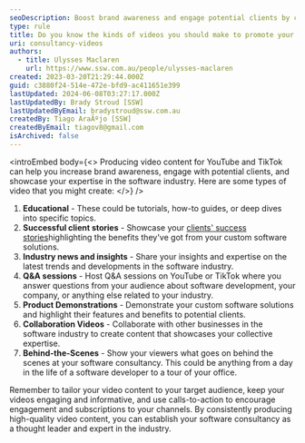 ```yaml
---
seoDescription: Boost brand awareness and engage potential clients by creating educational, client success story, industry news, Q&A, product demonstration, collaboration, and behind-the-scenes videos for YouTube and TikTok.
type: rule
title: Do you know the kinds of videos you should make to promote your consultancy?
uri: consultancy-videos
authors:
  - title: Ulysses Maclaren
    url: https://www.ssw.com.au/people/ulysses-maclaren
created: 2023-03-20T21:29:44.000Z
guid: c3880f24-514e-472e-bfd9-ac411651e399
lastUpdated: 2024-06-08T03:27:17.000Z
lastUpdatedBy: Brady Stroud [SSW]
lastUpdatedByEmail: bradystroud@ssw.com.au
createdBy: Tiago AraÃºjo [SSW]
createdByEmail: tiagov8@gmail.com
isArchived: false
---
```


<introEmbed
  body={<>
Producing video content for YouTube and TikTok can help you increase brand awareness, engage with potential clients, and showcase your expertise in the software industry. Here are some types of video that you might create:
  </>}
/>
1. **Educational** - These could be tutorials, how-to guides, or deep dives into specific topics.
2. **Successful client stories** - Showcase your [clients' success stories](https://www.blackirisfilms.com/)highlighting the benefits they've got from your custom software solutions.
3. **Industry news and insights** - Share your insights and expertise on the latest trends and developments in the software industry.
4. **Q&A sessions** - Host Q&A sessions on YouTube or TikTok where you answer questions from your audience about software development, your company, or anything else related to your industry.
5. **Product Demonstrations** - Demonstrate your custom software solutions and highlight their features and benefits to potential clients.
6. **Collaboration Videos** - Collaborate with other businesses in the software industry to create content that showcases your collective expertise.
7. **Behind-the-Scenes** - Show your viewers what goes on behind the scenes at your software consultancy. This could be anything from a day in the life of a software developer to a tour of your office.

Remember to tailor your video content to your target audience, keep your videos engaging and informative, and use calls-to-action to encourage engagement and subscriptions to your channels. By consistently producing high-quality video content, you can establish your software consultancy as a thought leader and expert in the industry.
